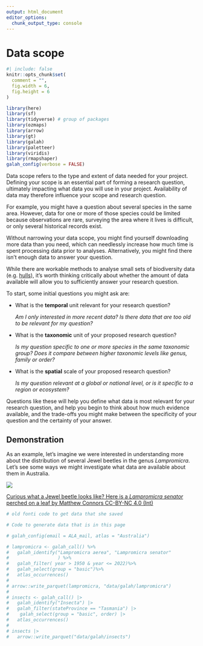 ```yaml
---
output: html_document
editor_options: 
  chunk_output_type: console
---
```


# Data scope

```r
#| include: false
knitr::opts_chunk$set(
  comment = "",
  fig.width = 6,
  fig.height = 6
)

library(here)
library(sf)
library(tidyverse) # group of packages
library(ozmaps)
library(arrow)
library(gt)
library(galah)
library(paletteer)
library(viridis)
library(rmapshaper)
galah_config(verbose = FALSE)
```

Data scope refers to the type and extent of data needed for your project.
Defining your scope is an essential part of forming a research question,
ultimately impacting what data you will use in your project. Availability of
data may therefore influence your scope and research question.

For example, you might have a question about several species in the same area.
However, data for one or more of those species could be limited because
observations are rare, surveying the area where it lives is difficult, or only
several historical records exist. 

Without narrowing your data scope, you might find yourself downloading more data
than you need, which can needlessly increase how much time is spent processing
data prior to analyses. Alternatively, you might find there isn't enough data to
answer your question.

While there are workable methods to analyse small sets of biodiversity data
(e.g. [hulls](https://labs.ala.org.au/posts/2022-10-12_alpha-hulls/post.html)),
it's worth thinking critically about whether the amount of data available will
allow you to sufficiently answer your research question.

To start, some initial questions you might ask are:

-   What is the **temporal** unit relevant for your research question?

    *Am I only interested in more recent data? Is there data that are too old to
    be relevant for my question?*

-   What is the **taxonomic** unit of your proposed research question?

    *Is my question specific to one or more species in the same taxonomic group?
    Does it compare between higher taxonomic levels like genus, family or
    order?*

-   What is the **spatial** scale of your proposed research question?

    *Is my question relevant at a global or national level, or is it specific to
    a region or ecosystem?*

Questions like these will help you define what data is most relevant for your
research question, and help you begin to think about how much evidence
available, and the trade-offs you might make between the specificity of your
question and the certainty of your answer.


## Demonstration

As an example, let's imagine we were interested in understanding more about the
distribution of several Jewel beetles in the genus *Lampromicra*. Let's see some
ways we might investigate what data are available about them in Australia.

:::{layout="[-1, 1, -1]"}

<img class = "rounded" src="https://ala-images.s3.ap-southeast-2.amazonaws.com/store/7/1/e/8/9cb8bae2-fba0-45fa-bbfc-6e5fc8588e17/original"></img>

:::

::: {.figure-caption}

[Curious what a Jewel beetle looks like? Here is a *Lampromicra senator* perched
on a leaf by Matthew Connors CC-BY-NC 4.0
(Int)](https://biocache.ala.org.au/occurrences/8ad5f2ca-3e69-4665-bf6f-da1054538ab2)

:::











```r
# old fonti code to get data that she saved

# Code to generate data that is in this page

# galah_config(email = ALA_mail, atlas = "Australia")

# lampromicra <- galah_call() %>%
#   galah_identify("Lampromicra aerea", "Lampromicra senator"
#                  ) %>%
#   galah_filter( year > 1950 & year <= 2022)%>%
#   galah_select(group = "basic")%>%
#   atlas_occurrences()
#
# arrow::write_parquet(lampromicra, "data/galah/lampromicra")
#
# insects <- galah_call() |>
#   galah_identify("Insecta") |>
#   galah_filter(stateProvince == "Tasmania") |>
#    galah_select(group = "basic", order) |>
#   atlas_occurrences()
#
# insects |>
#   arrow::write_parquet("data/galah/insects")

```
